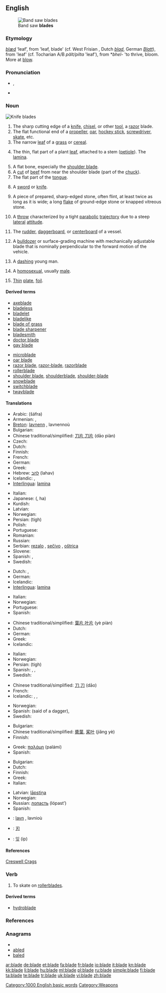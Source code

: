 {{wikipedia|dab=blade (disambiguation)|blade}}
==English==
[[Image:Band saw blades.jpg|thumb|Band saw '''blades''']]

===Etymology===
{{etyl|ang}} ''[[blæd]]'' ‘leaf’, from {{proto|Germanic|blađan}} 'leaf, blade' (cf. West Frisian {{term|bled|lang=fy}}, Dutch ''[[blad]]'', German ''[[Blatt]]''), from {{proto|Indo-European|bhlḥ<sub>a</sub>d-}} 'leaf' (cf. Tocharian A/B ''pält/pilta'' 'leaf'), from *''bhel''- 'to thrive, bloom. More at [[blow#Etymology_3|blow]].

===Pronunciation===
* {{IPA|/bleɪd/}}, {{SAMPA|/bleId/}}
* {{audio|en-us-blade.ogg|Audio (US)}}
*: {{rhymes|eɪd}}

===Noun===
{{wikipedia}}
[[Image:blade.agr.jpg|thumb|Knife '''blades''']]
{{en-noun}}

# The sharp cutting edge of a [[knife]], [[chisel]], or other [[tool]], a [[razor]] blade.
# The flat functional end of a [[propeller]], [[oar]], [[hockey stick]], [[screwdriver]], [[skate]], etc.
# The narrow [[leaf]] of a [[grass]] or [[cereal]].
# {{botany}} The thin, flat part of a plant [[leaf]], attached to a stem ([[petiole]]).  The [[lamina]].
# A flat bone, especially the [[shoulder blade]].
# A [[cut]] of [[beef]] from near the shoulder blade (part of the [[chuck]]).
# The flat part of the [[tongue]].
# {{poetic}} A [[sword]] or [[knife]].
# {{archaeology}} A piece of prepared, sharp-edged stone, often flint, at least twice as long as it is wide; a long [[flake]] of ground-edge stone or knapped vitreous stone.
# {{context|[[ultimate frisbee]]}} A [[throw]] characterized by a tight [[parabolic]] [[trajectory]] due to a steep [[lateral]] [[attitude]].
# {{context|sailing}} The [[rudder]], [[daggerboard]], or [[centerboard]] of a vessel.
# A [[bulldozer]] or surface-grading machine with mechanically adjustable blade that is nominally perpendicular to the forward motion of the vehicle.
# {{dated}} A [[dashing]] young man.
# {{context|slang|chiefly|US}} A [[homosexual]], usually [[male]].
# [[thin|Thin]] [[plate]], [[foil]].

====Derived terms====
{{rel-top3|terms derived from blade (noun)}}
* [[axeblade]]
* [[bladeless]]
* [[bladelet]]
* [[bladelike]]
* [[blade of grass]]
* [[blade sharpener]]
* [[bladesmith]]
* [[doctor blade]]
* [[gay blade]]
{{rel-mid3}}
* [[microblade]]
* [[oar blade]]
* [[razor blade]], [[razor-blade]], [[razorblade]]
* [[rollerblade]]
* [[shoulder blade]], [[shoulderblade]], [[shoulder-blade]]
* [[snowblade]]
* [[switchblade]]
* [[twayblade]]
{{rel-bottom}}

====Translations====
{{trans-top|sharp-edged or pointed working end of a tool or utensil}}
* Arabic: {{Arab|[[شفرة]]}} (šáfra) {{f}}
* Armenian: {{t|hy|սայր|tr=sayr}},  {{t+|hy|բերան|tr=beran}}
* [[Breton]]: [[lavnenn]] {{f}}, lavnennoù {{p}}
* Bulgarian: {{t|bg|острие|n}}
* Chinese traditional/simplified: [[刀片]],[[刀片]] (dāo piàn)
* Czech: {{t+|cs|čepel|f}}
* Dutch: {{t+|nl|blad|n}}
* Finnish: {{t+|fi|terä}}
* French: {{t+|fr|lame|f}}
* German: {{t+|de|Klinge|f}}
* Greek: {{t+|el|λεπίδα|f}}
* Hebrew: [[להב]] (lahav) {{m}}
* Icelandic: {{t+|is|blað|n}}, {{t+|is|egg|f}}
* [[Interlingua]]: [[lamina]]
{{trans-mid}}
* Italian: {{t+|it|lama|f}}
* Japanese: {{Jpan|[[刃]]}} ({{Jpan|[[は]]}}, ha)
* Kurdish: {{ku-Arab|[[ده‌م]]}}
* Latvian: {{t-|lv|asmens|m|xs=Latvian}}
* Norwegian: {{t+|no|blad|n}}
* Persian: {{fa-Arab|[[تیغ]]}} (tigh)
* Polish: {{t+|pl|ostrze|n}}
* Portuguese: {{t+|pt|lâmina|f}}
* Romanian: {{t+|ro|lamă|f}}
* Russian: {{t+|ru|лезвие|n|tr=lézvie}}
* Serbian: [[rezalo]] {{n}}, [[sečivo]] {{n}}, [[oštrica]] {{f}}
* Slovene: {{t+|sl|rezilo|n}}
* Spanish: {{t+|es|cuchilla|f}}, {{t+|es|hoja|f}}
* Swedish: {{t+|sv|blad|n}}
{{trans-bottom}}

{{trans-top|thin plate, foil}}
* Dutch: {{t-|nl|folie|m}}, {{t+|nl|plaat|f}}
* German: {{t+|de|Blatt|n}}
* Icelandic: {{t+|is|egg|f}}
* [[Interlingua]]: [[lamina]]
{{trans-mid}}
* Italian: {{t+|it|lamina|f}}
* Norwegian: {{t+|no|blad|n}}
* Portuguese: {{t+|pt|lâmina|f}}
* Spanish: {{t+|es|lámina|f}}
{{trans-bottom}}

{{trans-top|The flat part of a leaf or petal}}
* Chinese traditional/simplified: [[葉片]],[[叶片]] (yè piàn)
* Dutch: {{t+|nl|blad|n}}
* German: {{t+|de|Klinge|f}}
* Greek: {{t+|el|φύλλο|n}}
* Icelandic: {{t+|is|blað|n}}
{{trans-mid}}
* Italian: {{t+|it|filo|m}}
* Norwegian: {{t+|no|blad|n}}
* Persian: {{fa-Arab|[[تیغ]]}} (tigh)
* Spanish: {{t+|es|hoja|f}}, {{t+|es|lámina|f}}, {{t+|es|limbo|m}}
* Swedish: {{t+|sv|blad|n}}
{{trans-bottom}}

{{trans-top|slang term for a weapon such as a dagger}}
* Chinese traditional/simplified: [[刀]],[[刀]] (dāo)
* French: {{t+|fr|lame|f}}
* Icelandic: {{t+|is|blað|n}}, {{t+|is|egg|f}}, {{t+|is|sverð|n}}
{{trans-mid}}
* Norwegian: {{t+|no|blad|n}}
* Spanish: {{t+|es|cuchillo|m}} (said of a dagger), {{t+|es|espada|f}}
* Swedish: {{t+|sv|blad|n}}
{{trans-bottom}}

{{trans-top|flat outer part of an oar}}
* Bulgarian: {{t+|bg|перо|n}}
* Chinese traditional/simplified: [[槳葉]], [[桨叶]] (jiǎng yè)
* Finnish: {{t+|fi|lapa}}
{{trans-mid}}
* Greek: [[παλάμη]] {{f}} (palámi)
* Spanish: {{t+|es|pala|f}}
{{trans-bottom}}

{{trans-top|part of a propeller}}
* Bulgarian: {{t|bg|лопатка|f}}
* Dutch: {{t+|nl|blad|n}}
* Finnish: {{t+|fi|lapa}}
* Greek: {{t+|el|πτερύγιο|n}}
* Italian: {{t+|it|pala|f}}
{{trans-mid}}
* Latvian: [[lāpstiņa]] {{f}}
* Norwegian: {{t+|no|blad|n}}
* Russian: [[лопасть]] (lópast’) {{f}}
* Spanish: {{t-|es|aleta|f}}
{{trans-bottom}}

{{checktrans-top}}
* {{ttbc|Breton}}: [[lavn]] {{m}}, lavnioù {{p}}
* {{ttbc|CJKV Characters}}: [[刃]]
* {{ttbc|Korean}}: [[잎]] (ip)
{{trans-bottom}}

====References====
{{archaeology}} [http://www.creswell-crags.org.uk/Books_and_links/Glossary.htm#B Creswell Crags]

===Verb===
{{en-verb|blades|blading|bladed}}

# {{informal}} To skate on [[rollerblade]]s.

====Derived terms====
* [[hydroblade]]

===References===
<references/>

===Anagrams===
* {{alphagram|abdel}}
* [[abled#English|abled]]
* [[baled#English|baled]]

[[Category:1000 English basic words]]
[[Category:Weapons]]

[[ar:blade]]
[[de:blade]]
[[et:blade]]
[[fa:blade]]
[[fr:blade]]
[[io:blade]]
[[it:blade]]
[[kn:blade]]
[[kk:blade]]
[[li:blade]]
[[hu:blade]]
[[ml:blade]]
[[pl:blade]]
[[ru:blade]]
[[simple:blade]]
[[fi:blade]]
[[ta:blade]]
[[te:blade]]
[[tr:blade]]
[[uk:blade]]
[[vi:blade]]
[[zh:blade]]